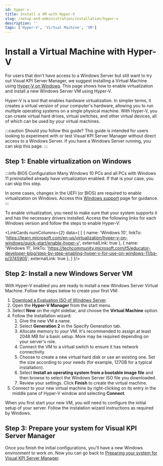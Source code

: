 ```yaml
---
id: hyper-v
title: Install a VM with Hyper-V
slug: /setup-and-administration/installation/hyper-v
description: ''
tags: ['Hyper-V', 'Virtual Machine', 'VM']
---
```



# Install a Virtual Machine with Hyper-V

For users that don't have access to a Windows Server but still want to try out Visual KPI Server Manager, we suggest installing a Virtual Machine using [Hyper-V on Windows](https://learn.microsoft.com/en-us/virtualization/hyper-v-on-windows/about/). This page shows how to enable virtualization and install a new Windows Server VM using Hyper-V.

Hyper-V is a tool that enables hardware virtualization. In simpler terms, it creates a virtual version of your computer's hardware, allowing you to run multiple operating systems on a single physical machine. With Hyper-V, you can create virtual hard drives, virtual switches, and other virtual devices, all of which can be used by your virtual machines.

:::caution Should you follow this guide?
This guide is intended for users looking to experiment with or test Visual KPI Server Manager without direct access to a Windows Server. If you have a Windows Server running, you can skip this page.
:::

## Step 1: Enable virtualization on Windows

:::info BIOS Configuration
Many Windows 10 PCs and all PCs with Windows 11 preinstalled already have virtualization enabled. If that is your case, you can skip this step.

In some cases, changes in the UEFI (or BIOS) are required to enable virtualization on Windows. Access this [Windows support](https://support.microsoft.com/en-us/windows/enable-virtualization-on-windows-11-pcs-c5578302-6e43-4b4b-a449-8ced115f58e1) page for guidance.
:::

To enable virtualization, you need to make sure that your system supports it and has the necessary drivers installed. Access the following links for each Windows version and follow the steps to enable Hyper-V:

<LinkCards numColumns={2} data={
  [
    {
      name: 'Windows 10',
      linkTo: 'https://learn.microsoft.com/en-us/virtualization/hyper-v-on-windows/quick-start/enable-hyper-v',
      externalLink: true
    },
    {
      name: 'Windows 11',
      linkTo: 'https://techcommunity.microsoft.com/t5/educator-developer-blog/step-by-step-enabling-hyper-v-for-use-on-windows-11/ba-p/3745905',
      externalLink: true
    },
  ]
}/>

## Step 2: Install a new Windows Server VM

With Hyper-V enabled you are ready to install a new Windows Server Virtual Machine. Follow the steps below to  create your first VM:

1. [Download a Evaluation ISO of Windows Server](https://www.microsoft.com/en-us/evalcenter/evaluate-windows-server-2022).
2. Open  the **Hyper-V Manager** from the start menu.
3. Select **New** on the right sidebar, and choose the **Virtual Machine** option.
4. Follow the installation wizard:
    1. Give the new VM a name.
    2. Select **Generation 2** in the Specify Generation tab.
    3. Allocate memory to your VM. It's recommended to assign at least 2048 MB for a basic setup. More may be required depending on your server's role.
    4. Connect the VM to a virtual switch to ensure it has network connectivity.
    5. Choose to create a new virtual hard disk or use an existing one. Set the size according to your needs (for example, 127GB for a typical installation).
    6. Select **Install an operating system from a bootable image file** and then browse to select the Windows Server ISO file you downloaded.
    7. Review your settings. Click **Finish** to create the virtual machine.
5. Connect to your new virtual machine by right-clicking on its entry in the middle pane of Hyper-V window and selecting **Connect**.

When you first start your new VM, you will need to configure the initial  setup of your server. Follow the instalation wizard instructions as required by Windows.

## Step 3: Prepare your system for Visual KPI Server Manager

Once you finish the initial configurations, you'll have a new Windows environment to work on. Now you can go back to [Preparing your system for Visual KPI Server Manager](/docs/setup-and-administration/installation/prepare-your-system). 